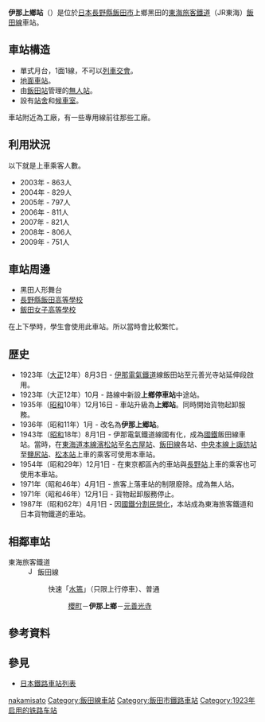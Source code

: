 {{NoteTA|1 = zh:伊那上鄉站; zh-cn:伊那上乡站; zh-tw:伊那上鄉車站; zh-hk:伊那上鄉站; }}
{{日本車站資訊
|公司色 = #f77321
|文字色 = 
|站名 = 伊那上鄉站*
|日文原名 = 伊那上郷
|平假名 = いなかみさと
|羅馬拼音 = Ina-kamisato
|電報略號 = イナ
|所在地 = {{JPN}}[[長野縣|長野縣]][[飯田市|飯田市]]上鄉黑田276
|車站構造 = 地面車站
|月台配置 = 1面1線
|啟用年月日 = 1923年（[[大正|大正]]12年）10月**
|乘客人數 = 751
|上下車人次 = 
|統計年度 = 2009年
|轉車 = 
|備註 = [[無人站|無人站]]<br>標高：500米
|全寬備註 = *在1936年前，車站稱為上鄉站<br>**實際啟用日期不詳。
|adjacent = {{Adjacent stations|system=東海旅客鐵道|line=CD|left=櫻町|right=元善光寺|note-left=1.0km|note-mid=距離[[豐橋站|豐橋]]131.7km|note-right=2.7km}}
}}
'''伊那上鄉站'''（{{jpn|j=伊那上郷駅|hg=いなかみさとえき|rm=Ina-kamisato eki|f=y}}）是位於[[日本|日本]][[長野縣|長野縣]][[飯田市|飯田市]]上鄉黑田的[[東海旅客鐵道|東海旅客鐵道]]（JR東海）[[飯田線|飯田線]]車站。

== 車站構造 ==
*單式月台，1面1線，不可以[[列車交會|列車交會]]。
*[[地面車站|地面車站]]。
*由[[飯田站|飯田站]]管理的[[無人站|無人站]]。
*設有[[站舍|站舍]]和[[候車室|候車室]]。

車站附近為工廠，有一些專用線前往那些工廠。
== 利用狀況 ==
以下就是上車乘客人數。
* 2003年 - 863人
* 2004年 - 829人
* 2005年 - 797人
* 2006年 - 811人
* 2007年 - 821人
* 2008年 - 806人
* 2009年 - 751人

== 車站周邊 ==
* 黑田人形舞台
* [[長野縣飯田高等學校|長野縣飯田高等學校]]
* [[飯田女子高等學校|飯田女子高等學校]]

在上下學時，學生會使用此車站。所以當時會比較繁忙。
== 歴史 ==
* 1923年（[[大正|大正]]12年）8月3日 - [[伊那電氣鐵道|伊那電氣鐵道]]線飯田站至元善光寺站延伸段啟用。
* 1923年（大正12年）10月 - 路線中新設'''上鄉停車站'''中途站。
* 1935年（[[昭和|昭和]]10年）12月16日 - 車站升級為'''上郷站'''。同時開始貨物起卸服務。
* 1936年（昭和11年）1月 - 改名為'''伊那上郷站'''。
* 1943年（[[昭和|昭和]]18年）8月1日 - 伊那電氣鐵道線國有化，成為[[日本國有鐵道|國鐵]]飯田線車站。當時，在[[東海道本線|東海道本線]][[濱松站|濱松站]]至[[名古屋站|名古屋站]]、[[飯田線|飯田線]]各站、[[中央本線|中央本線]][[上諏訪站|上諏訪站]]至[[鹽尻站|鹽尻站]]、[[松本站|松本站]]上車的乘客可使用本車站。
* 1954年（昭和29年）12月1日 - 在東京都區內的車站與[[長野站|長野站]]上車的乘客也可使用本車站。
* 1971年（昭和46年）4月1日 - 旅客上落車站的制限廢除。成為無人站。
* 1971年（昭和46年）12月1日 - 貨物起卸服務停止。
* 1987年（昭和62年）4月1日 - 因[[國鐵分割民營化|國鐵分割民營化]]，本站成為東海旅客鐵道和日本貨物鐵道的車站。

== 相鄰車站 ==
; 東海旅客鐵道
: [[File:JR_Central_Iida_Line.svg|15px]] 飯田線
:: {{Color|#0066ff|■}}快速「[[水篶號列車|水篶]]」（只限上行停車）、{{Color|gray|■}}普通
::: [[櫻町站_(長野縣)|櫻町]]－'''伊那上鄉'''－[[元善光寺站|元善光寺]]

== 參考資料 ==
{{Reflist}}

== 參見 ==
* [[日本鐵路車站列表|日本鐵路車站列表]]

{{飯田線}}

{{DEFAULTSORT:Ina-kamisato}}
[[Category:日本鐵路車站_I|nakamisato]]
[[Category:飯田線車站|Category:飯田線車站]]
[[Category:飯田市鐵路車站|Category:飯田市鐵路車站]]
[[Category:1923年启用的铁路车站|Category:1923年启用的铁路车站]]